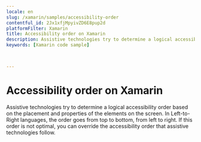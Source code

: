 ```yaml
---
locale: en
slug: /xamarin/samples/accessibility-order
contentful_id: 2Jx1xfjMpyivZD6E8pup2d
platformFilter: Xamarin
title: Accessibility order on Xamarin
description: Assistive technologies try to determine a logical accessibility order based on the placement and properties of the elements on the screen.
keywords: [Xamarin code sample]


	
---
```


# Accessibility order on Xamarin

Assistive technologies try to determine a logical accessibility order based on the placement and properties of the elements on the screen. In Left-to-Right languages, the order goes from top to bottom, from left to right. If this order is not optimal, you can override the accessibility order that assistive technologies follow.

<CodeSample id="accessibility-order" locale="en" platform="xamarin"/>